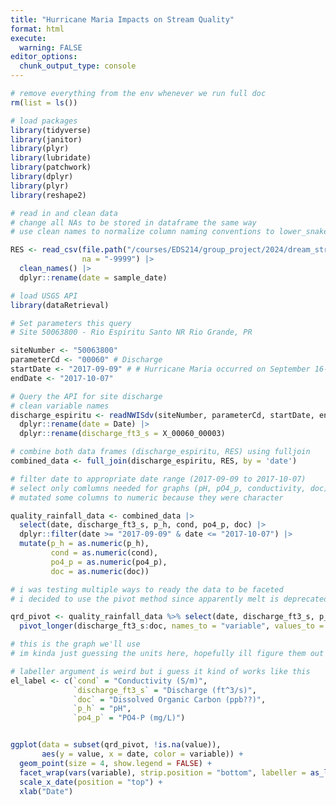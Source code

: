 ```yaml
---
title: "Hurricane Maria Impacts on Stream Quality"
format: html
execute:
  warning: FALSE
editor_options: 
  chunk_output_type: console
---
```


```r
# remove everything from the env whenever we run full doc
rm(list = ls())
```


```r
# load packages
library(tidyverse)
library(janitor)
library(plyr)
library(lubridate)
library(patchwork)
library(dplyr)
library(plyr)
library(reshape2)
```

```r
# read in and clean data
# change all NAs to be stored in dataframe the same way
# use clean names to normalize column naming conventions to lower_snake_case

RES <- read_csv(file.path("/courses/EDS214/group_project/2024/dream_stream_team/raw_data", "RioEspirituSanto.csv"), 
                na = "-9999") |>
  clean_names() |>
  dplyr::rename(date = sample_date)
```

```r
# load USGS API
library(dataRetrieval)
```

```r
# Set parameters this query
# Site 50063800 - Rio Espiritu Santo NR Rio Grande, PR

siteNumber <- "50063800"
parameterCd <- "00060" # Discharge
startDate <- "2017-09-09" # # Hurricane Maria occurred on September 16-30, 2017 and we are querying for data from a week before to a week after
endDate <- "2017-10-07"
```

```r
# Query the API for site discharge
# clean variable names
discharge_espiritu <- readNWISdv(siteNumber, parameterCd, startDate, endDate) |>
  dplyr::rename(date = Date) |>
  dplyr::rename(discharge_ft3_s = X_00060_00003)
```

```r
# combine both data frames (discharge_espiritu, RES) using fulljoin 
combined_data <- full_join(discharge_espiritu, RES, by = 'date')
```

```r
# filter date to appropriate date range (2017-09-09 to 2017-10-07)
# select only comlumns needed for graphs (pH, pO4_p, conductivity, doc)
# mutated some columns to numeric because they were character

quality_rainfall_data <- combined_data |>
  select(date, discharge_ft3_s, p_h, cond, po4_p, doc) |>
  dplyr::filter(date >= "2017-09-09" & date <= "2017-10-07") |>
  mutate(p_h = as.numeric(p_h), 
         cond = as.numeric(cond), 
         po4_p = as.numeric(po4_p),
         doc = as.numeric(doc))
```

```r
# i was testing multiple ways to ready the data to be faceted
# i decided to use the pivot method since apparently melt is deprecated

qrd_pivot <- quality_rainfall_data %>% select(date, discharge_ft3_s, p_h, cond, po4_p, doc) %>%
  pivot_longer(discharge_ft3_s:doc, names_to = "variable", values_to = "value")
```



```r
# this is the graph we'll use
# im kinda just guessing the units here, hopefully ill figure them out later

# labeller argument is weird but i guess it kind of works like this
el_label <- c(`cond` = "Conductivity (S/m)",
              `discharge_ft3_s` = "Discharge (ft^3/s)",
              `doc` = "Dissolved Organic Carbon (ppb??)",
              `p_h` = "pH",
              `po4_p` = "PO4-P (mg/L)")


ggplot(data = subset(qrd_pivot, !is.na(value)), 
       aes(y = value, x = date, color = variable)) + 
  geom_point(size = 4, show.legend = FALSE) + 
  facet_wrap(vars(variable), strip.position = "bottom", labeller = as_labeller(el_label)) + 
  scale_x_date(position = "top") + 
  xlab("Date")
```
















